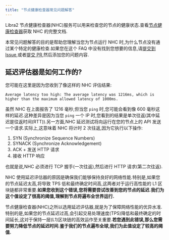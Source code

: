```yaml
---
title: "节点健康检查器常见问题解答"
---
```


Libra2 节点健康检查器(NHC)服务可以用来检查您的节点的健康状态.查看[节点健康检查器](/zh/network/nodes/measure/node-health-checker)获取 NHC 的完整文档.

本常见问题解答的目的是帮助您理解当您为节点运行 NHC 时,为什么节点没有通过某个特定的健康检查.如果您在这个 FAQ 中没有找到您想要的信息,请[提交到 Issue](https://github.com/libra2org/libra2-core/issues/new/choose),或者[提交 PR](https://github.com/libra2org/libra2-core/pulls),然后添加您的问题内容.

## 延迟评估器是如何工作的?

您可能在这里是因为您收到了像这样的 NHC 评估结果:

```shellscript filename="Terminal"
Average latency too high: The average latency was 1216ms, which is higher than the maximum allowed latency of 1000ms.
```

虽然 NHC 在上面报告了 1216 毫秒,但当您 `ping` 时,您可能会看到像 600 毫秒这样的延迟.这种差异是因为当您 `ping` 一个 IP 时,您看到的结果是单次往返(其中延迟是往返时间(RTT)).另一方面,NHC 延迟测试将向运行在您的节点上的 API 发送一个请求.实际上,这意味着 NHC 将计时 2 次往返,因为它执行以下操作:

1. SYN  (Synchronize Sequence Numbers)
2. SYNACK (Synchronize Acknowledgement)
3. ACK + 发送 HTTP 请求
4. 接收 HTTP 响应

也就是说,NHC 必须进行 TCP 握手(一次往返),然后进行 HTTP 请求(第二次往返).

NHC 使用延迟评估器的原因是确保我们能够保持良好的网络性能.特别是,如果您的节点延迟太高,将导致 TPS 低和最终确定时间高,这两者对于运行高性能的 L1 区块链都非常重要.**如果您收到这个错误,您将需要尝试改善到您的节点的延迟.我们为这个值设定了很高的阈值,理解到节点将遍布全世界运行.**

节点健康检查器(NHC)之所以选用延迟评估器,就是为了保障网络性能的优异水准.特别的是,如果您的节点延迟过高,会引起交易处理速度(TPS)降低和最终确定的时间延长,这对于保持一层(L1)区块链的高效运作至关重要.**若您遇到此错误,那么您需要努力降低节点的延迟时间.鉴于我们的节点遍布全球,我们为此值设定了较高的阈值.**

